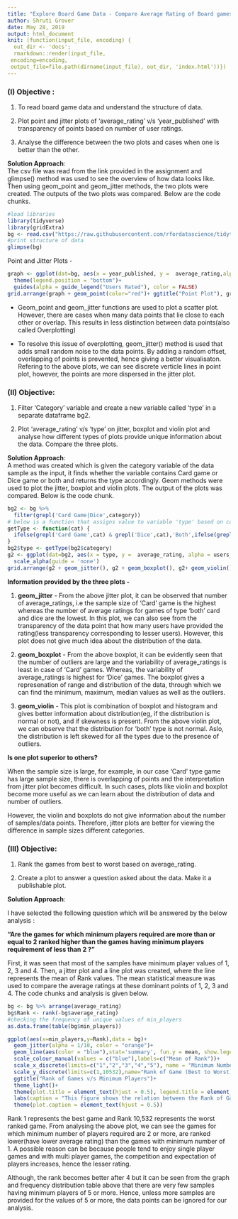 ```yaml
---
title: "Explore Board Game Data - Compare Average Rating of Board games vs Dice games using jitter plot, box plot and violin plot"
author: Shruti Grover
date: May 28, 2019
output: html_document
knit: (function(input_file, encoding) {
  out_dir <- 'docs';
  rmarkdown::render(input_file,
 encoding=encoding,
 output_file=file.path(dirname(input_file), out_dir, 'index.html'))})
---
```


### (I) Objective :<br />

1. To read board game data and understand the structure of data.

2. Plot point and jitter plots of 'average_rating' v/s 'year_published' with transparency of points based on number of user ratings. 

3. Analyse the difference between the two plots and cases when one is better than the other.

**Solution Approach**:</br>
The csv file was read from the link provided in the assignment and glimpse() method was used to see the overview of how data looks like. Then using geom_point and geom_jitter methods, the two plots were created. The outputs of the two plots was compared. Below are the code chunks.

```r
#load libraries
library(tidyverse)
library(gridExtra)
bg <- read.csv("https://raw.githubusercontent.com/rfordatascience/tidytuesday/master/data/2019/2019-03-12/board_games.csv")
#print structure of data
glimpse(bg)
```


Point and Jitter Plots -
```r
graph <- ggplot(dat=bg, aes(x = year_published, y =  average_rating,alpha = users_rated))+
  theme(legend.position = "bottom")+
  guides(alpha = guide_legend("Users Rated"), color = FALSE)
grid.arrange(graph + geom_point(color="red")+ ggtitle("Point Plot"), graph + geom_jitter()+ggtitle("Jitter Plot"), ncol = 2)
```

* Geom_point and geom_jitter functions are used to plot a scatter plot. However, there are cases when many data points that lie close to each other or overlap. This results in less distinction between data points(also called Overplotting)

* To resolve this issue of overplotting, geom_jitter() method is used that adds small random noise to the data points. By adding a random offset, overlapping of points is prevented, hence giving a better visualisaton. Refering to the above plots, we can see discrete verticle lines in point plot, however, the points are more dispersed in the jitter plot.


### (II) Objective:<br />

1. Filter 'Category' variable and create a new variable called 'type' in a separate dataframe bg2.

2. Plot 'average_rating' v/s 'type' on jitter, boxplot and violin plot and analyse how different types of plots provide unique information about the data. Compare the three plots.

**Solution Approach**:</br>
A method was created which is given the category variable of the data sample as the input, it finds whether the variable contains Card game or Dice game or both and returns the type accordingly. Geom methods were used to plot the jitter, boxplot and violin plots. The output of the plots was compared. Below is the code chunk.
```r
bg2 <- bg %>%
  filter(grepl('Card Game|Dice',category))
# below is a function that assigns value to variable 'type' based on category value
getType <- function(cat) {
  ifelse(grepl('Card Game',cat) & grepl('Dice',cat),'Both',ifelse(grepl('Card Game',cat),'Card','Dice'))
}
bg2$type <- getType(bg2$category)
g2 <- ggplot(dat=bg2, aes(x = type, y =  average_rating, alpha = users_rated, color = type))+
  scale_alpha(guide = 'none')
grid.arrange(g2 + geom_jitter(), g2 + geom_boxplot(), g2+ geom_violin())
```

**Information provided by the three plots - **

1. **geom_jitter** - From the above jitter plot, it can be observed that number of average_ratings, i.e the sample size of 'Card' game is the highest whereas the number of average ratings for games of type 'both' card and dice are the lowest. In this plot, we can also see from the transparency of the data point that how many users have provided the rating(less transparency corresponding to lesser users). However, this plot does not give much idea about the distribution of the data. 

2. **geom_boxplot** - From the above boxplot, it can be evidently seen that the number of outliers are large and the variability of average_ratings is least in case of 'Card' games. Whereas, the variability of average_ratings is highest for 'Dice' games. The boxplot gives a represenation of range and distribution of the data, through which we can find the minimum, maximum, median values as well as the outliers.

3. **geom_violin** - This plot is combination of boxplot and histogram and gives better information about distribution(eg, if the distribution is normal or not), and if skewness is present. From the above violin plot, we can observe that the distribution for 'both' type is not normal. Aslo, the distribution is left skewed for all the types due to the presence of outliers.

**Is one plot superior to others?**

When the sample size is large, for example, in our case 'Card' type game has large sample size, there is overlapping of points and the interpretation from jitter plot becomes difficult. In such cases, plots like violin and boxplot become more useful as we can learn about the distribution of data and number of outliers.

However, the violin and boxplots do not give information about the number of samples/data points. Therefore, jitter plots are better for viewing the difference in sample sizes different categories.


### (III) Objective:<br />

1. Rank the games from best to worst based on average_rating.

2. Create a plot to answer a question asked about the data. Make it a publishable plot.

**Solution Approach**:</br>

I have selected the following question which will be answered by the below analysis : 

**"Are the games for which minimum players required are more than or equal to 2 ranked higher than the games having minimum players requirement of less than 2 ?"**

First, it was seen that most of the samples have minimum player values of 1, 2, 3 and 4. Then, a jitter plot and a line plot was created, where the line represents the mean of Rank values. The mean statistical measure was used to compare the average ratings at these dominant points of 1, 2, 3 and 4. The code chunks and analysis is given below. 
```r
bg <- bg %>% arrange(average_rating)
bg$Rank <- rank(-bg$average_rating)
#checking the frequency of unique values of min_players
as.data.frame(table(bg$min_players))
```


```r
ggplot(aes(x=min_players,y=Rank),data = bg)+
  geom_jitter(alpha = 1/10, color = "orange")+
  geom_line(aes(color = "blue"),stat='summary', fun.y = mean, show.legend = TRUE)+
  scale_colour_manual(values = c("blue"),labels=c("Mean of Rank"))+
  scale_x_discrete(limits=c("1","2","3","4","5"), name = "Minimum Number of Players")+
  scale_y_discrete(limits=c(1,10532),name="Rank of Game (Best to Worst)")+
  ggtitle("Rank of Games v/s Minimum Players")+
  theme_light()+
  theme(plot.title = element_text(hjust = 0.5), legend.title = element_blank(),legend.position = c(0.9, 0.08), legend.direction = "horizontal")+
  labs(caption = "This figure shows the relation between the Rank of Games and the minimum number of players required \n to play the game. It can be seen that the Rank decreases after minimum player value of 2.")+
  theme(plot.caption = element_text(hjust = 0.5))
```

Rank 1 represents the best game and Rank 10,532 represents the worst ranked game.
From analysing the above plot, we can see the games for which minimum number of players required are 2 or more, are ranked lower(have lower average rating) than the games with minimum number of 1. A possible reason can be because people tend to enjoy single player games and with multi player games, the competition and expectation of players increases, hence the lesser rating.

Although, the rank becomes better after 4 but it can be seen from the graph and frequency distribution table above that there are very few samples having minimum players of 5 or more. Hence, unless more samples are provided for the values of 5 or more, the data points can be ignored for our analysis.
